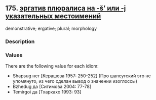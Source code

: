 ## 175. <a href =  'https://agricolamz.github.io/The_Circassian_Isoglosses_Database/175.html' target='_blank'>эргатив плюралиса на -š' или -j указательных местоимений</a>
demonstrative; ergative; plural; morphology

### Description



### Values
There are the following value for each idiom:

* Shapsug  нет [Керашева 1957: 250-252] (Про шапсугский это не упомянуто, из чего сделан вывод о значении изоглоссы)
* Bzhedug  да [Ситимова 2004: 77-78] 
* Temirgoi  да [Тхаркахо 1993: 93] 

